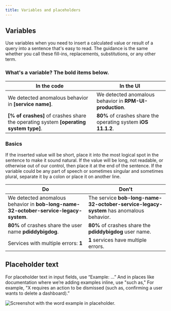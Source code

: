 ```yaml
---
title: Variables and placeholders
---
```


## Variables
Use variables when you need to insert a calculated value or result of a query into a sentence that's easy to read. The guidance is the same whether you call these fill-ins, replacements, substitutions, or any other term.

### What's a variable? The bold items below.

| In the code                                                                           | In the UI                                                     |
| ------------------------------------------------------------------------------------- | ------------------------------------------------------------- |
| We detected anomalous behavior in **[service name]**.                                 | We detected anomalous behavior in **RPM-UI-production**.      |
| **[% of crashes]** of crashes share the operating system **[operating system type]**. | **80%** of crashes share the operating system **iOS 11.1.2**. |

### Basics

If the inserted value will be short, place it into the most logical spot in the sentence to make it sound natural.
If the value will be long, not readable, or otherwise out of our control, then place it at the end of the sentence.
If the variable could be any part of speech or sometimes singular and sometimes plural, separate it by a colon or place it on another line.

| Do                                                                                    | Don't                                                                                  |
| ------------------------------------------------------------------------------------- | -------------------------------------------------------------------------------------- |
| We detected anomalous behavior in **bob-long-name-32-october-service-legacy-system**. | The service **bob-long-name-32-october-service-legacy-system** has anomalous behavior. |
| **80%** of crashes share the user name **pdiddybigdog**.                              | **80%** of crashes share the **pdiddybigdog** user name.                               |
| Services with multiple errors: **1**                                                  | **1** services have multiple errors.                                                   |

## Placeholder text

For placeholder text in input fields, use “Example: …” 
And in places like documentation where we’re adding examples inline, use "such as," For example, "X requires an action to be dismissed (such as, confirming a user wants to delete a dashboard).”

<img
title="placeholder-text"
alt="Screenshot with the word example in placeholder."
src={styleguideUiWritingExample}
/>